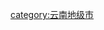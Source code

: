 {{Catnav|頁面分類|...|中国各省行政区划|云南行政区划|云南市州|云南地级市}}
{{Catnav|頁面分類|...|中国行政区划|地级行政区|地级市|云南地级市}}
{{Catnav|頁面分類|...|中国城市|中国各省城市|云南城市|云南地级市}}

[[category:云南地级市|category:云南地级市]]
{{catmore|普洱市}}